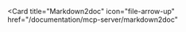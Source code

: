 <Card
  title="Markdown2doc"
  icon="file-arrow-up"
  href="/documentation/mcp-server/markdown2doc"
></Card> 